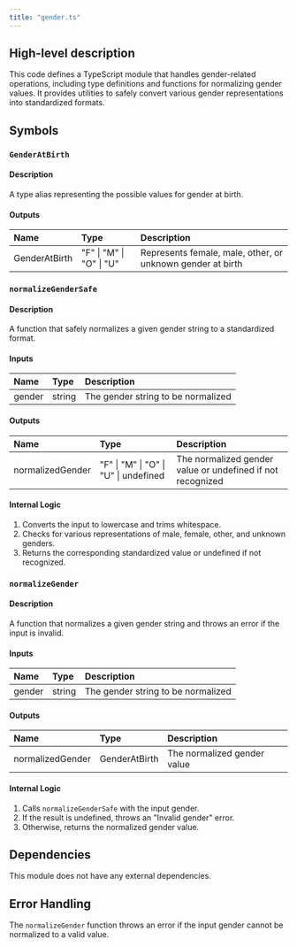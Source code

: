 ```yaml
---
title: "gender.ts"
---
```


## High-level description
This code defines a TypeScript module that handles gender-related operations, including type definitions and functions for normalizing gender values. It provides utilities to safely convert various gender representations into standardized formats.

## Symbols

### `GenderAtBirth`
#### Description
A type alias representing the possible values for gender at birth.

#### Outputs
| Name | Type | Description |
|:-----|:-----|:------------|
| GenderAtBirth | "F" \| "M" \| "O" \| "U" | Represents female, male, other, or unknown gender at birth |

### `normalizeGenderSafe`
#### Description
A function that safely normalizes a given gender string to a standardized format.

#### Inputs
| Name | Type | Description |
|:-----|:-----|:------------|
| gender | string | The gender string to be normalized |

#### Outputs
| Name | Type | Description |
|:-----|:-----|:------------|
| normalizedGender | "F" \| "M" \| "O" \| "U" \| undefined | The normalized gender value or undefined if not recognized |

#### Internal Logic
1. Converts the input to lowercase and trims whitespace.
2. Checks for various representations of male, female, other, and unknown genders.
3. Returns the corresponding standardized value or undefined if not recognized.

### `normalizeGender`
#### Description
A function that normalizes a given gender string and throws an error if the input is invalid.

#### Inputs
| Name | Type | Description |
|:-----|:-----|:------------|
| gender | string | The gender string to be normalized |

#### Outputs
| Name | Type | Description |
|:-----|:-----|:------------|
| normalizedGender | GenderAtBirth | The normalized gender value |

#### Internal Logic
1. Calls `normalizeGenderSafe` with the input gender.
2. If the result is undefined, throws an "Invalid gender" error.
3. Otherwise, returns the normalized gender value.

## Dependencies
This module does not have any external dependencies.

## Error Handling
The `normalizeGender` function throws an error if the input gender cannot be normalized to a valid value.